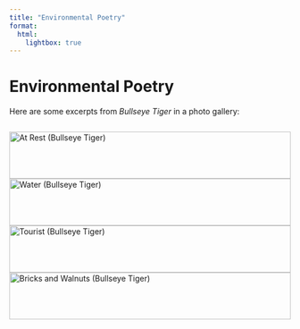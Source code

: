 ```yaml
---
title: "Environmental Poetry"
format:
  html:
    lightbox: true
---
```


# Environmental Poetry

Here are some excerpts from *Bullseye Tiger* in a photo gallery:

::: {.columns}

![At Rest (Bullseye Tiger)](IMG_6941.jpg){width=100% .group}
![Water (Bullseye Tiger)](IMG_6942.jpg){width=100% .group}
![Tourist (Bullseye Tiger)](IMG_6943.jpg){width=100% .group}
![Bricks and Walnuts (Bullseye Tiger)](IMG_6944.jpg){width=100% .group}

:::
